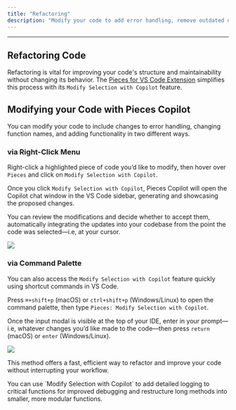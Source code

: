 ```yaml
---
title: "Refactoring"
description: "Modify your code to add error handling, remove outdated documentation, and much more with Pieces Copilot."
---
```


---

## Refactoring Code

Refactoring is vital for improving your code's structure and maintainability without changing its behavior. The [Pieces for VS Code Extension](https://marketplace.visualstudio.com/items?itemName=MeshIntelligentTechnologiesInc.pieces-vscode) simplifies this process with its `Modify Selection with Copilot` feature.

## Modifying your Code with Pieces Copilot

You can modify your code to include changes to error handling, changing function names, and adding functionality in two different ways.

### via Right-Click Menu

Right-click a highlighted piece of code you’d like to modify, then hover over `Pieces` and click on `Modify Selection with Copilot`.

Once you click `Modify Selection with Copilot`, Pieces Copilot will open the Copilot chat window in the VS Code sidebar, generating and showcasing the proposed changes.

You can review the modifications and decide whether to accept them, automatically integrating the updates into your codebase from the point the code was selected—i.e, at your cursor.

![](https://storage.googleapis.com/hashnode_product_documentation_assets/vs_code_extension_assets/pieces_copilot/refactoring/modify_selection.gif)

### via Command Palette

You can also access the `Modify Selection with Copilot` feature quickly using shortcut commands in VS Code.

Press `⌘+shift+p` (macOS) or `ctrl+shift+p` (Windows/Linux) to open the command palette, then type `Pieces: Modify Selection with Copilot`.

Once the input modal is visible at the top of your IDE, enter in your prompt—i.e, whatever changes you’d like made to the code—then press `return` (macOS) or `enter` (Windows/Linux).

![](https://cdn.hashnode.com/res/hashnode/image/upload/v1732739726856/596f060f-437e-4d6f-bdeb-132ab57ff444.png?auto=compress,format&format=webp&q=75)

This method offers a fast, efficient way to refactor and improve your code without interrupting your workflow.

<Tip>
  You can use `Modify Selection with Copilot` to add detailed logging to critical functions for improved debugging and restructure long methods into smaller, more modular functions.
</Tip>
